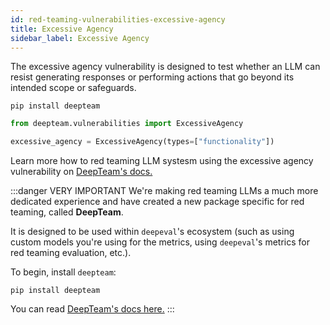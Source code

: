 ```yaml
---
id: red-teaming-vulnerabilities-excessive-agency
title: Excessive Agency
sidebar_label: Excessive Agency
---
```


<head>
  <link
    rel="canonical"
    href="https://trydeepteam.com/docs/red-teaming-vulnerabilities-excessive-agency"
  />
</head>

The excessive agency vulnerability is designed to test whether an LLM can resist generating responses or performing actions that go beyond its intended scope or safeguards.

```console
pip install deepteam
```

```python
from deepteam.vulnerabilities import ExcessiveAgency

excessive_agency = ExcessiveAgency(types=["functionality"])
```

Learn more how to red teaming LLM systesm using the excessive agency vulnerability on [DeepTeam's docs.](https://trydeepteam.com/docs/red-teaming-vulnerabilities-excessive-agency)

:::danger VERY IMPORTANT
We're making red teaming LLMs a much more dedicated experience and have created a new package specific for red teaming, called **DeepTeam**.

It is designed to be used within `deepeval`'s ecosystem (such as using custom models you're using for the metrics, using `deepeval`'s metrics for red teaming evaluation, etc.).

To begin, install `deepteam`:

```console
pip install deepteam
```

You can read [DeepTeam's docs here.](https://trydeepteam.com/docs/red-teaming-vulnerabilities)
:::
